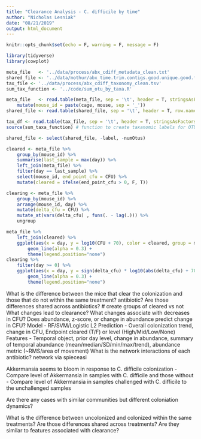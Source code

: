 ```yaml
---
title: "Clearance Analysis - C. difficile by time"
author: "Nicholas Lesniak"
date: "08/21/2019"
output: html_document
---
```


```r
knitr::opts_chunk$set(echo = F, warning = F, message = F)

library(tidyverse)
library(cowplot)

meta_file   <- '../data/process/abx_cdiff_metadata_clean.txt'
shared_file <- '../data/mothur/abx_time.trim.contigs.good.unique.good.filter.unique.precluster.pick.pick.pick.an.unique_list.0.03.subsample.shared'
tax_file <- '../data/process/abx_cdiff_taxonomy_clean.tsv'
sum_tax_function <- '../code/sum_otu_by_taxa.R'

meta_file   <- read.table(meta_file, sep = '\t', header = T, stringsAsFactors = F) %>% 
	mutate(mouse_id = paste(cage, mouse, sep = '_'))
shared_file <- read.table(shared_file, sep = '\t', header = T, row.names = 'Group')

tax_df <- read.table(tax_file, sep = '\t', header = T, stringsAsFactors = F)
source(sum_taxa_function) # function to create taxanomic labels for OTUs

shared_file <- select(shared_file, -label, -numOtus)

cleared <- meta_file %>% 
	group_by(mouse_id) %>% 
	summarise(last_sample = max(day)) %>% 
	left_join(meta_file) %>% 
	filter(day == last_sample) %>% 
	select(mouse_id, end_point_cfu = CFU) %>% 
	mutate(cleared = ifelse(end_point_cfu > 0, F, T))

clearing <- meta_file %>% 
	group_by(mouse_id) %>% 
	arrange(mouse_id, day) %>% 
	mutate(delta_cfu = CFU) %>% 
	mutate_at(vars(delta_cfu) , funs(. - lag(.))) %>% 
	ungroup

meta_file %>% 
	left_join(cleared) %>% 	
	ggplot(aes(x = day, y = log10(CFU + 70), color = cleared, group = mouse_id)) + 
		geom_line(alpha = 0.3) + 
		theme(legend.position="none")
clearing %>% 
	filter(day >= 0) %>% 
	ggplot(aes(x = day, y = sign(delta_cfu) * log10(abs(delta_cfu) + 70), color = mouse_id)) + 
		geom_line(alpha = 0.3) + 
		theme(legend.position="none")

```




What is the difference between the mice that clear the colonization and those that do not within the same treatment? antibiotic? Are those differences shared across antibiotics?
# create groups of cleared vs not
What changes lead to clearance?
What changes associate with decreases in CFU?
Does abundance, z-score, or change in abundance predict change in CFU?
	Model - RF/SVM/Logistic L2
	Prediction - Overall colonization trend, change in CFU, Endpoint cleared (T/F) or level (High/Mid/Low/None)
	Features - Temporal object, prior day level, change in abundance, summary of temporal abundance (mean/median/SD/min/max/trend), abundance metric (~RMS/area of movement)
What is the network interactions of each antibiotic?
	network via spieceasi

Akkermansia seems to bloom in response to C. difficile colonization
-  Compare level of Akkermansia in samples with C. difficile and those without
-  Compare level of Akkermansia in samples challenged with C. difficile to the unchallenged samples

Are there any cases with similar communities but different coloniation dynamics? 

What is the difference between uncolonized and colonized within the same treatments? Are those differences shared across treatments?
	Are they similar to features associated with clearance?


```r

```